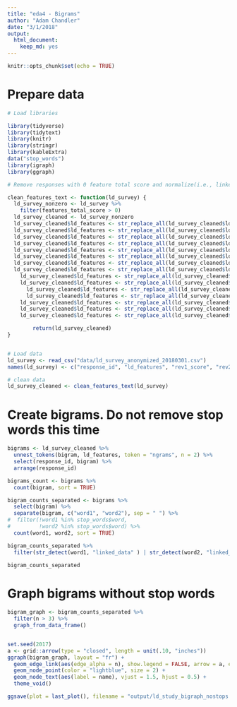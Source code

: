 ```yaml
---
title: "eda4 - Bigrams"
author: "Adam Chandler"
date: "3/1/2018"
output: 
  html_document: 
    keep_md: yes
---
```


```r
knitr::opts_chunk$set(echo = TRUE)
```

# Prepare data

```r

# Load libraries

library(tidyverse)
library(tidytext)
library(knitr)
library(stringr)
library(kableExtra)
data("stop_words")
library(igraph)
library(ggraph)

```

```r
# Remove responses with 0 feature total score and normalize(i.e., linked data)

clean_features_text <- function(ld_survey) {
  ld_survey_nonzero <- ld_survey %>%
    filter(features_total_score > 0)
  ld_survey_cleaned <- ld_survey_nonzero
  ld_survey_cleaned$ld_features <- str_replace_all(ld_survey_cleaned$ld_features, regex("linked data", ignore_case = TRUE), "linked_data")
  ld_survey_cleaned$ld_features <- str_replace_all(ld_survey_cleaned$ld_features, regex("linked open data", ignore_case = TRUE), "linked_data")
  ld_survey_cleaned$ld_features <- str_replace_all(ld_survey_cleaned$ld_features, regex(" lod ", ignore_case = TRUE), " linked_data ")
  ld_survey_cleaned$ld_features <- str_replace_all(ld_survey_cleaned$ld_features, regex(" user ", ignore_case = TRUE), " users ")
  ld_survey_cleaned$ld_features <- str_replace_all(ld_survey_cleaned$ld_features, regex("collection ", ignore_case = TRUE), "collections ")  
  ld_survey_cleaned$ld_features <- str_replace_all(ld_survey_cleaned$ld_features, regex("resource ", ignore_case = TRUE), "resources ")  
  ld_survey_cleaned$ld_features <- str_replace_all(ld_survey_cleaned$ld_features, regex("library ", ignore_case = TRUE), "libraries ")  
  ld_survey_cleaned$ld_features <- str_replace_all(ld_survey_cleaned$ld_features, regex("author ", ignore_case = TRUE), "authors ")  
    ld_survey_cleaned$ld_features <- str_replace_all(ld_survey_cleaned$ld_features, regex("engine ", ignore_case = TRUE), "engines ")  
    ld_survey_cleaned$ld_features <- str_replace_all(ld_survey_cleaned$ld_features, regex("subject ", ignore_case = TRUE), "subjects ")  
      ld_survey_cleaned$ld_features <- str_replace_all(ld_survey_cleaned$ld_features, regex("bibliographic ", ignore_case = TRUE), "bibliographical ")  
      ld_survey_cleaned$ld_features <- str_replace_all(ld_survey_cleaned$ld_features, regex("catalog ", ignore_case = TRUE), "catalogs ")  
    ld_survey_cleaned$ld_features <- str_replace_all(ld_survey_cleaned$ld_features, regex("item ", ignore_case = TRUE), "items ")  
    ld_survey_cleaned$ld_features <- str_replace_all(ld_survey_cleaned$ld_features, regex("record ", ignore_case = TRUE), "records ")  
    ld_survey_cleaned$ld_features <- str_replace_all(ld_survey_cleaned$ld_features, regex("article ", ignore_case = TRUE), "articles ")  

        return(ld_survey_cleaned)
}


# Load data
ld_survey <- read_csv("data/ld_survey_anonymized_20180301.csv")
names(ld_survey) <- c("response_id", "ld_features", "rev1_score", "rev2_score", "rev3_score", "rev4_score", "features_total_score")

# clean data
ld_survey_cleaned <- clean_features_text(ld_survey)


```


# Create bigrams. Do not remove stop words this time

```r

bigrams <- ld_survey_cleaned %>%
  unnest_tokens(bigram, ld_features, token = "ngrams", n = 2) %>% 
  select(response_id, bigram) %>% 
  arrange(response_id)

bigrams_count <- bigrams %>%
  count(bigram, sort = TRUE)

bigram_counts_separated <- bigrams %>%
  select(bigram) %>%
  separate(bigram, c("word1", "word2"), sep = " ") %>%
#  filter(!word1 %in% stop_words$word, 
#         !word2 %in% stop_words$word) %>%
  count(word1, word2, sort = TRUE)

bigram_counts_separated %>% 
  filter(str_detect(word1, "linked_data" ) | str_detect(word2, "linked_data"))

bigram_counts_separated


```

# Graph bigrams without stop words

```r

bigram_graph <- bigram_counts_separated %>%
  filter(n > 3) %>%
  graph_from_data_frame()


set.seed(2017)
a <- grid::arrow(type = "closed", length = unit(.10, "inches"))
ggraph(bigram_graph, layout = "fr") +
  geom_edge_link(aes(edge_alpha = n), show.legend = FALSE, arrow = a, end_cap = circle(.07, 'inches')) +
  geom_node_point(color = "lightblue", size = 2) +
  geom_node_text(aes(label = name), vjust = 1.5, hjust = 0.5) +
  theme_void()

ggsave(plot = last_plot(), filename = "output/ld_study_bigraph_nostops.png", height = 7, width = 10, units = "in", dpi = 300)
  
```


